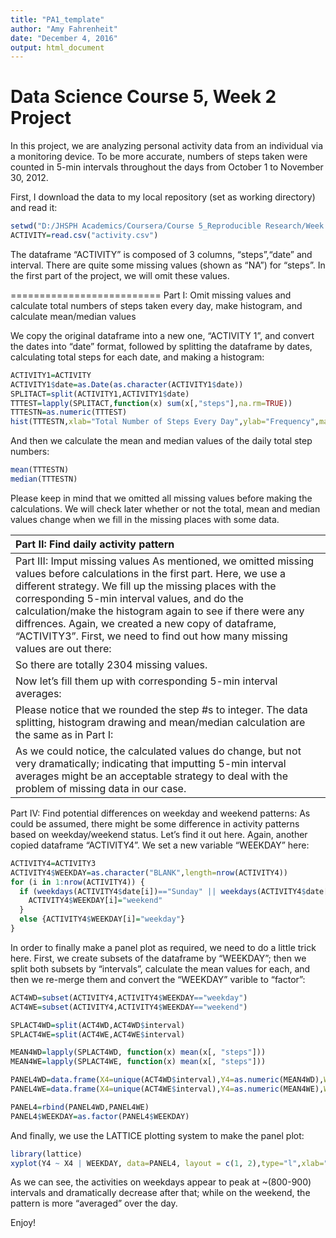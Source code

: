 ---
title: "PA1_template"
author: "Amy Fahrenheit"
date: "December 4, 2016"
output: html_document
---
Data Science Course 5, Week 2 Project
=====================================
In this project, we are analyzing personal activity data from an individual via a monitoring device. To be more accurate, numbers of steps taken were counted in 5-min intervals throughout the days from October 1 to November 30, 2012.

First, I download the data to my local repository (set as working directory) and read it:

```{r}
setwd("D:/JHSPH Academics/Coursera/Course 5_Reproducible Research/Week 2/RepData_PeerAssessment1")
ACTIVITY=read.csv("activity.csv")
```

The dataframe "ACTIVITY" is composed of 3 columns, "steps","date" and interval. There are quite some missing values (shown as "NA") for "steps". In the first part of the project, we will omit these values.

==========================
Part I: Omit missing values and calculate total numbers of steps taken every day, make histogram, and calculate mean/median values

We copy the original dataframe into a new one, "ACTIVITY 1", and convert the dates into "date" format, followed by splitting the dataframe by dates, calculating total steps for each date, and making a histogram: 
```{r}
ACTIVITY1=ACTIVITY
ACTIVITY1$date=as.Date(as.character(ACTIVITY1$date))
SPLITACT=split(ACTIVITY1,ACTIVITY1$date)
TTTEST=lapply(SPLITACT,function(x) sum(x[,"steps"],na.rm=TRUE))
TTTESTN=as.numeric(TTTEST)
hist(TTTESTN,xlab="Total Number of Steps Every Day",ylab="Frequency",main="Histogram of Daily Step Total #")
```

And then we calculate the mean and median values of the daily total step numbers:
```{r}
mean(TTTESTN)
median(TTTESTN)
```

Please keep in mind that we omitted all missing values before making the calculations. We will check later whether or not the total, mean and median values change when we fill in the missing places with some data.

----------------------------------
Part II: Find daily activity pattern

Again, we create a new dataframe "ACTIVITY2" to avoid directly working on original one. We will split it by interval this time and plot daily activity pattern:

```{r}
ACTIVITY2=ACTIVITY1
SPLITACT2=split(ACTIVITY2,ACTIVITY2$interval)
MEANTEST=lapply(SPLITACT2, function(x) mean(x[,"steps"],na.rm=TRUE))
X1=unique(ACTIVITY2$interval)
Y1=as.numeric(MEANTEST)
plot(X1,Y1,type="l",xlab="Intervals",ylab="Average Steps", main="Daily Activity Pattern")
```

In order to figure out the exact 5-min interval for maximum average steps, we write a simple for loop:
```{r}
max(Y1)
ACT2=data.frame(X1,Y1)
nrow(ACT2)
for (i in 1:nrow(ACT2)) {
  if (ACT2$Y1[i]==max(ACT2$Y1)) {
    print(ACT2$X1[i])
  }
}
```
And we can find that the maximum average steps are taken by the 835 interval.

-----------------------------------------------------------------------------
Part III: Imput missing values
As mentioned, we omitted missing values before calculations in the first part. Here, we use a different strategy. We fill up the missing places with the corresponding 5-min interval values, and do the calculation/make the histogram again to see if there were any diffrences. 
Again, we created a new copy of dataframe, "ACTIVITY3". First, we need to find out how many missing values are out there:
```{r}
ACTIVITY3=ACTIVITY1
k=0
for (i in 1:nrow(ACTIVITY3)) {
   if (is.na(ACTIVITY3$steps[i])==TRUE) {
    k=k+1
  }
}
k
```

So there are totally 2304 missing values.

Now let's fill them up with corresponding 5-min interval averages:
```{r}
for (i in 1:nrow(ACTIVITY3)) {
  if (is.na(ACTIVITY3$steps[i]==TRUE)) {
    for (j in 1:nrow(ACT2)) {
      if (ACTIVITY3$interval[i]==ACT2$X1[j]) {
        ACTIVITY3$steps[i]=round(ACT2$Y1[j],0)
      }
    }
  }
}
```

Please notice that we rounded the step #s to integer.
The data splitting, histogram drawing and mean/median calculation are the same as in Part I:
```{r}
SPLITACT3=split(ACTIVITY3,ACTIVITY3$date)
TTTEST3=lapply(SPLITACT3, function(x) sum(x[,"steps"]))
TTTEST3N=as.numeric(TTTEST3)
hist(TTTEST3N,xlab="Total Number of Steps Every Day",ylab="Frequency",main="New Histogram of Daily Step Total #")
mean(TTTEST3N)
median(TTTEST3N)
```

As we could notice, the calculated values do change, but not very dramatically; indicating that imputting 5-min interval averages might be an acceptable strategy to deal with the problem of missing data in our case.

--------------------------------------------------
Part IV: Find potential differences on weekday and weekend patterns:
As could be assumed, there might be some difference in activity patterns based on weekday/weekend status. Let's find it out here.
Again, another copied dataframe "ACTIVITY4". We set a new variable "WEEKDAY" here:
```{r}
ACTIVITY4=ACTIVITY3
ACTIVITY4$WEEKDAY=as.character("BLANK",length=nrow(ACTIVITY4))
for (i in 1:nrow(ACTIVITY4)) {
  if (weekdays(ACTIVITY4$date[i])=="Sunday" || weekdays(ACTIVITY4$date[i])=="Saturday") {
    ACTIVITY4$WEEKDAY[i]="weekend"
  }
  else {ACTIVITY4$WEEKDAY[i]="weekday"}
}
```

In order to finally make a panel plot as required, we need to do a little trick here. First, we create subsets of the dataframe by "WEEKDAY"; then we split both subsets by "intervals", calculate the mean values for each, and then we re-merge them and convert the "WEEKDAY" varible to "factor":
```{r}
ACT4WD=subset(ACTIVITY4,ACTIVITY4$WEEKDAY=="weekday")
ACT4WE=subset(ACTIVITY4,ACTIVITY4$WEEKDAY=="weekend")

SPLACT4WD=split(ACT4WD,ACT4WD$interval)
SPLACT4WE=split(ACT4WE,ACT4WE$interval)

MEAN4WD=lapply(SPLACT4WD, function(x) mean(x[, "steps"]))
MEAN4WE=lapply(SPLACT4WE, function(x) mean(x[, "steps"]))

PANEL4WD=data.frame(X4=unique(ACT4WD$interval),Y4=as.numeric(MEAN4WD),WEEKDAY=as.character("weekday",length=length(MEAN4WD)))
PANEL4WE=data.frame(X4=unique(ACT4WE$interval),Y4=as.numeric(MEAN4WE),WEEKDAY=as.character("weekend",length=length(MEAN4WE)))

PANEL4=rbind(PANEL4WD,PANEL4WE)
PANEL4$WEEKDAY=as.factor(PANEL4$WEEKDAY)
```

And finally, we use the LATTICE plotting system to make the panel plot:
```{r}
library(lattice)
xyplot(Y4 ~ X4 | WEEKDAY, data=PANEL4, layout = c(1, 2),type="l",xlab="Interval",ylab="Average Steps", main="Weekly Pattern of Activity")
```

As we can see, the activities on weekdays appear to peak at ~(800-900) intervals and dramatically decrease after that; while on the weekend, the pattern is more "averaged" over the day.

Enjoy!







